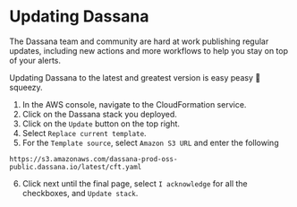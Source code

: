 # Updating Dassana

The Dassana team and community are hard at work publishing regular updates, including new actions and more workflows to help you stay on top of your alerts.

Updating Dassana to the latest and greatest version is easy peasy 🍋 squeezy.

1. In the AWS console, navigate to the CloudFormation service.
1. Click on the Dassana stack you deployed.
1. Click on the `Update` button on the top right.
1. Select `Replace current template`.
1. For the `Template source`, select `Amazon S3 URL` and enter the following

```
https://s3.amazonaws.com/dassana-prod-oss-public.dassana.io/latest/cft.yaml
```

6. Click next until the final page, select `I acknowledge` for all the checkboxes, and `Update stack`.
